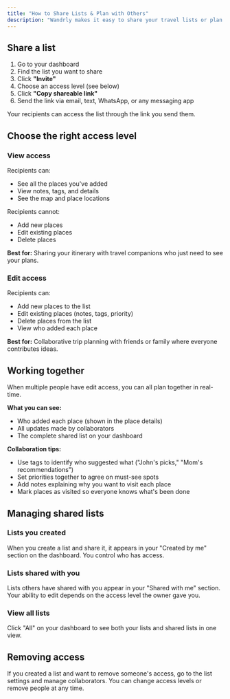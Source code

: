 ```yaml
---
title: "How to Share Lists & Plan with Others"
description: "Wandrly makes it easy to share your travel lists or plan trips together. You can give others view-only access or let them collaborate with full editing permissions."
---
```


## Share a list

1. Go to your dashboard
2. Find the list you want to share
3. Click **"Invite"**
4. Choose an access level (see below)
5. Click **"Copy shareable link"**
6. Send the link via email, text, WhatsApp, or any messaging app

Your recipients can access the list through the link you send them.

## Choose the right access level

### View access

Recipients can:

- See all the places you've added
- View notes, tags, and details
- See the map and place locations

Recipients cannot:

- Add new places
- Edit existing places
- Delete places

**Best for:** Sharing your itinerary with travel companions who just need to see your plans.

### Edit access

Recipients can:

- Add new places to the list
- Edit existing places (notes, tags, priority)
- Delete places from the list
- View who added each place

**Best for:** Collaborative trip planning with friends or family where everyone contributes ideas.

## Working together

When multiple people have edit access, you can all plan together in real-time.

**What you can see:**

- Who added each place (shown in the place details)
- All updates made by collaborators
- The complete shared list on your dashboard

**Collaboration tips:**

- Use tags to identify who suggested what ("John's picks," "Mom's recommendations")
- Set priorities together to agree on must-see spots
- Add notes explaining why you want to visit each place
- Mark places as visited so everyone knows what's been done

## Managing shared lists

### Lists you created

When you create a list and share it, it appears in your "Created by me" section on the dashboard. You control who has access.

### Lists shared with you

Lists others have shared with you appear in your "Shared with me" section. Your ability to edit depends on the access level the owner gave you.

### View all lists

Click "All" on your dashboard to see both your lists and shared lists in one view.

## Removing access

If you created a list and want to remove someone's access, go to the list settings and manage collaborators. You can change access levels or remove people at any time.

## 